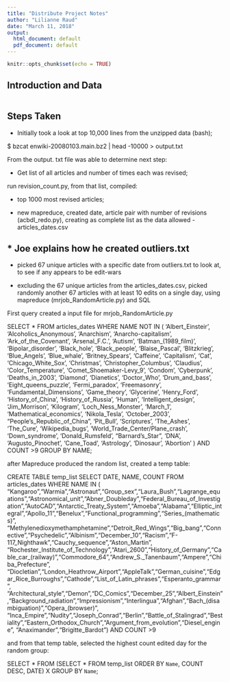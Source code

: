 ```yaml
---
title: "Distribute Project Notes"
author: "Lilianne Raud"
date: "March 11, 2018"
output:
  html_document: default
  pdf_document: default
---
```


```r
knitr::opts_chunk$set(echo = TRUE)
```

## Introduction and Data

```r

```

## Steps Taken

* Initially took a look at top 10,000 lines from the unzipped data (bash);

$ bzcat enwiki-20080103.main.bz2 | head -10000 > output.txt

From the output. txt file was able to determine next step:

* Get list of all articles and number of times each was revised;

run revision_count.py, from that list, compiled:

* top 1000 most revised articles;

* new mapreduce, created date, article pair with number of revisions (acbdl_redo.py), creating as complete list as the data allowed - articles_dates.csv

## * Joe explains how he created outliers.txt

* picked 67 unique articles with a specific date from outliers.txt to look at, to see if any appears to be edit-wars

* excluding the 67 unique articles from the articles_dates.csv, picked randomly another 67 articles with at least 10 edits on a single day, using mapreduce (mrjob_RandomArticle.py) and SQL 

First query created a input file for mrjob_RandomArticle.py

SELECT * FROM articles_dates
WHERE NAME NOT IN (
'Albert_Einsteir',
'Alcoholics_Anonymous',
'Anarchism',
'Anarcho-capitalism',
'Ark_of_the_Covenant',
'Arsenal_F.C.',
'Autism',
'Batman_(1989_film)',
'Bipolar_disorder',
'Black_hole',
'Black_people',
'Blaise_Pascal',
'Blitzkrieg',
'Blue_Angels',
'Blue_whale',
'Britney_Spears',
'Caffeine',
'Capitalism',
'Cat',
'Chicago_White_Sox',
'Christmas',
'Christopher_Columbus',
'Claudius',
'Color_Temperature',
'Comet_Shoemaker-Levy_9',
'Condom',
'Cyberpunk',
'Deaths_in_2003',
'Diamond',
'Dianetics',
'Doctor_Who',
'Drum_and_bass',
'Eight_queens_puzzle',
'Fermi_paradox',
'Freemasonry',
'Fundamental_Dimensions',
'Game_theory',
'Glycerine',
'Henry_Ford',
'History_of_China',
'History_of_Russia',
'Human',
'Intelligent_design',
'Jim_Morrison',
'Kilogram',
'Loch_Ness_Monster',
'March_1',
'Mathematical_economics',
'Nikola_Tesla',
'October_2003',
"People's_Republic_of_China",
'Pit_Bull',
'Scriptures',
'The_Ashes',
'The_Cure',
'Wikipedia_bugs',
'World_Trade_Center/Plane_crash',
'Down_syndrome',
'Donald_Rumsfeld',
"Barnard's_Star",
'DNA',
'Augusto_Pinochet',
'Cane_Toad',
'Astrology',
'Dinosaur',
'Abortion'
) AND COUNT >9
GROUP BY NAME;

after Mapreduce produced the random list, created a temp table:

CREATE TABLE temp_list
SELECT DATE, NAME, COUNT FROM articles_dates
WHERE NAME IN 
(
"Kangaroo","Warmia","Astronaut","Group_sex","Laura_Bush","Lagrange_equations","Astronomical_unit","Abner_Doubleday","Federal_Bureau_of_Investigation","AutoCAD","Antarctic_Treaty_System","Amoeba","Alabama","Elliptic_integral","Apollo_11","Benelux","Functional_programming","Series_(mathematics)",
"Methylenedioxymethamphetamine","Detroit_Red_Wings","Big_bang","Connective","Psychedelic","Albinism","December_10","Racism","F-117_Nighthawk","Cauchy_sequence","Aston_Martin",
"Rochester_Institute_of_Technology","Atari_2600","History_of_Germany","Cable_car_(railway)","Commodore_64","Andrew_S._Tanenbaum","Ampere","Chiba_Prefecture",
"Diocletian","London_Heathrow_Airport","AppleTalk","German_cuisine","Edgar_Rice_Burroughs","Cathode","List_of_Latin_phrases","Esperanto_grammar",
"Architectural_style","Demon","DC_Comics","December_25","Albert_Einstein","Background_radiation","Impressionism","Interlingua","Afghan","Bach_(disambiguation)","Opera_(browser)",
"Inca_Empire","Nudity","Joseph_Conrad","Berlin","Battle_of_Stalingrad","Bestiality","Eastern_Orthodox_Church","Argument_from_evolution","Diesel_engine",
"Anaximander","Brigitte_Bardot")  AND COUNT >9

and from that temp table, selected the highest count edited day for the random group:

SELECT * 
FROM (SELECT * FROM temp_list ORDER BY `Name`, COUNT DESC, DATE) X
GROUP BY `Name`;
```r

```


